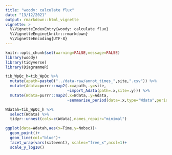 ```yaml
---
title: "woody: calculate flux"
date: "13/12/2021"
output: rmarkdown::html_vignette
vignette: >
  %\VignetteIndexEntry{woody: calculate flux}
  %\VignetteEngine{knitr::rmarkdown}
  %\VignetteEncoding{UTF-8}
---
```



```r
knitr::opts_chunk$set(warning=FALSE,message=FALSE)
library(woody)
library(tidyverse)
library(DiagrammeR)
```

<!-- # Principles -->

<!-- In the first part of this process we have been estimating $Y$ which corresponds to an **instantaneous logflux**. -->

<!-- To transform this estimate into an actual **hourly flux** one has to be cautious as to which **sampling resolution** to use. Indeed, in Wdata, the sampling is particularly important when flux is important (since each observation corresponds to a piece of wood). Thus predicting an hourly flux without overestimating it requires to rely on Qdata sampled at regular, small time intervals (e.g. a minute) -->


<!-- ```{r} -->
<!-- tib_WpQp=readRDS("../data-raw/results/tib_WpQp.RDS") -->
<!-- myrf=readRDS("../data-raw/results/rf.RDS") -->
<!-- tib_WpQi=tib_WpQp %>%  -->
<!--   mutate(Qdata=purrr::map(.x=Qdata, ~interp_Qdata(.x)))%>% -->
<!--   mutate(Qdata=purrr::map(.x=Qdata,~mutate(.x,site=factor(site,levels=c("Ain","Allier"))))) %>%  -->
<!--   mutate(Qdata=purrr::map(.x=Qdata %>% na.omit(),~predict_rf(newdata=.x,obj_rf=myrf))) -->

<!-- ``` -->


<!-- ```{r tib_WhQh} -->
<!-- tib_WhQh=tib_WpQi %>% -->
<!--   mutate(apath=paste0("../data-raw/annot_times_",site,".csv")) %>%  -->
<!--   mutate(Adata=purrr::map2(.x=apath,.y=site, -->
<!--                            ~import_Adata(path=.x,site=.y))) %>%  -->
<!--   mutate(Wdata=purrr::map2(.x=Wdata,.y=Adata, -->
<!--                            ~summarise_period(data=.x,type="Wdata",period="hour",Adata=.y))) %>%  -->
<!--   mutate(Qdata=purrr::map(.x=Qdata,~summarise_period(data=.x,type="Qdata",period="hour")) -->
<!--   ) -->

<!-- ``` -->

<!-- ```{r, fig.height=4} -->
<!-- Wh=tib_WhQh %>%  -->
<!--   select(Wdata) %>%  -->
<!--   tidyr::unnest(Wdata,.name_repair="minimal") -->
<!-- Qh=tib_WhQh %>%  -->
<!--   select(Qdata) %>%  -->
<!--   tidyr::unnest(Qdata, .name_repair="minimal") -->
<!-- ``` -->

<!-- ```{r} -->
<!-- Qhr=Qh %>% right_join(Wh %>% select(site,event,sitevent,Time,Nobsc)) -->
<!-- ``` -->



<!-- ```{r,fig.height=12} -->
<!-- ggplot(data=Wh,aes(x=Time,y=Nobsc))+ -->
<!--   geom_line(col="blue")+ -->
<!--   geom_point(col="blue")+ -->
<!--   geom_line(data=Qhr, aes(x=Time, y=Npredanc),col="red")+ -->
<!--   geom_point(data=Qhr, aes(x=Time, y=Npredanc),col="red")+  -->
<!--   geom_line(data=Qhr, aes(x=Time, y=Npred),col="green")+ -->
<!--   geom_point(data=Qhr, aes(x=Time, y=Npred),col="green")+ -->
<!--   facet_wrap(vars(sitevent), scales="free_x",ncol=1)+ -->
<!--   scale_y_log10() -->
<!-- ``` -->



<!-- ## Data to predict (Qdat complete, all days and nights) -->

<!-- Qdatc_hl : Qdat **c**omplete, **h**ourly summary, **l**ong time -->

<!-- ```{r Qdatc_hl} -->
<!-- Qdatc_hl=Qdatc %>% -->
<!--   summarise_period(type="Qdata", period=3600) %>% -->
<!--   left_join(select(Esummary, sitevent,site,event,Date), -->
<!--             by=c("Date","site","event","sitevent"))  -->

<!-- truc=Wdat_h %>%  -->
<!--   left_join(Qdatc_hl,by=c("site","event","sitevent","Time","Date")) -->
<!-- ```  -->

<!-- ## Prediction : pred_hl -->

<!-- prediction **h**ourly, **l**ong time -->

<!-- ```{r pred_lc} -->
<!-- pred_hl=predict_rf(obj_rf=myrf, -->
<!--                    newdata=Qdatc_hl) %>%  -->
<!--       mutate(based_on=mysite) -->
<!-- readr::write_csv2(pred_hl, -->
<!--                   file="data-raw/results/pred_hl.csv") -->
<!-- pred_hl=pred_hl %>%  -->
<!--   mutate(Wpred=3600/exp(Ypred)) %>% -->
<!--   mutate(Wpred=Wpred/log(2)) %>% -->
<!--   mutate(Npred=3600/Wpred, -->
<!--          Ndiff=Npred-N)  -->
<!-- ``` -->

<!-- ## Prediction performance -->

<!-- ```{r} -->
<!-- tib_R2=pred_hl %>% -->
<!--   na.omit() %>%  -->
<!--   group_by(site) %>%  -->
<!--   tidyr::nest() %>%  -->
<!--   mutate(R2=purrr::map(data,calc_rf_R2)) %>%  -->
<!--   select(site,R2) %>%  -->
<!--   unnest(cols=c(R2)) %>%  -->
<!--   ungroup() -->
<!-- tib_R2 -->

<!-- ggplot(pred_hl, aes(x=N, y=Npred))+ -->
<!--   geom_point()+ -->
<!--   facet_grid(cols=vars(site), -->
<!--              labeller = labeller(.rows = label_both, .cols = label_both))+ -->
<!--   scale_x_log10()+scale_y_log10()+ -->
<!--   geom_abline(intercept=0,slope=1) -->

<!-- ``` -->


<!-- - red: prediction based on site itself -->
<!-- - red, dashed : prediction based on other site -->
<!-- - brown: observed -->

<!-- ```{r plots_hourly_summaries, fig.width=8, fig.height=14} -->
<!-- pred_hl_plot=pred_hl %>% filter(!is.na(Y)) -->
<!-- p=ggplot(Esummary %>% -->
<!--            filter(site==mysite), -->
<!--          aes(x=dawn,y=1))+ -->
<!--  geom_rect(aes(xmin=dusk,xmax=dawn,ymin=0,ymax=+Inf), -->
<!--             fill="#495272",alpha=0.1)+ -->
<!--  geom_step(data=pred_hl_plot %>% filter(site==based_on), -->
<!--            aes(x=Time, y=exp(Ypred)), -->
<!--            color="red")+ -->
<!--  geom_step(data=pred_hl_plot %>% filter(site!=based_on), -->
<!--        aes(x=Time, y=exp(Ypred)), -->
<!--        color="red",linetype=2)+ -->
<!--  geom_point(data=pred_hl_plot %>% filter(site==based_on), -->
<!--            aes(x=Time, y=exp(Y)), -->
<!--            color="brown")+ -->
<!--  facet_wrap(facets=vars(sitevent),ncol=1, scales="free_x")+ -->
<!--  scale_y_log10()+ -->
<!--  scale_x_datetime(date_labels =  "%d", date_breaks="1 day") + -->
<!--   ggtitle(mysite) -->
<!-- plot(p)   -->
<!-- ``` -->

<!-- ```{r} -->
<!-- ggplot(pred_hl,aes(x=event,y=Ndiff))+ -->
<!--   geom_boxplot()+ -->
<!--   facet_grid(cols=vars(site), -->
<!--              labeller = labeller(.rows = label_both, .cols = label_both), -->
<!--              scales="free_x")+ -->
<!--   scale_y_continuous(limits=c(-1000,1000)) -->
<!-- ``` -->

<!-- ```{r,fig.height=15,fig.width=12} -->

<!-- dd=Qdatc%>%  -->
<!--   filter(!is.na(event)) %>%  -->
<!--   group_by(site,event,sitevent) %>% -->
<!--   summarise(timemin=min(Time), -->
<!--             timemax=max(Time), -->
<!--             tbef=max(T_Q), -->
<!--             .groups="drop") %>%  -->
<!--   mutate(start_period=timemin-lubridate::days(round(tbef))-5, -->
<!--          end_period=timemax+lubridate::days(7)) -->

<!-- get_data=function(ddline){ -->
<!--   Qdatc %>%  -->
<!--     filter(site==ddline$site) %>%  -->
<!--     select(-site,-event,-sitevent) %>%  -->
<!--     filter(Time>ddline$start_period, -->
<!--            Time<ddline$end_period) -->
<!-- } -->
<!-- ddd=dd %>% -->
<!--   mutate(id=1:n()) %>%  -->
<!--   group_by(id) %>%  -->
<!--   nest() %>%  -->
<!--   mutate(newdata=purrr::map(data,get_data)) %>%  -->
<!--   unnest(newdata) %>%  -->
<!--   unnest(data) %>%  -->
<!--   select(-id,-start_period,-end_period) %>%  -->
<!--   ungroup()  -->

<!-- pred_hld=pred_hl %>%  -->
<!--   mutate(timemin=lubridate::floor_date(Time,"day"), -->
<!--          timemax=lubridate::ceiling_date(Time,"day")) %>%  -->
<!--   group_by(site,event,sitevent,Date,timemin,timemax) %>% -->
<!--   summarise(Ndiff=sum(Ndiff,na.rm=TRUE)) %>%  -->
<!--   mutate(est=Ndiff) -->


<!-- ggplot(ddd)+ -->
<!--     geom_rect(data=pred_hld, -->
<!--             aes(xmin=timemin,xmax=timemax,ymin=0,ymax=+Inf,fill=est))+ -->
<!--   geom_line(data=ddd, -->
<!--             aes(x=Time,y=Q), -->
<!--             col="blue")+ -->

<!--   facet_wrap(vars(sitevent),nrow=11,scales="free_x")+ -->
<!--   scale_fill_gradient2(low="red",mid="white",high="green",midpoint=0) -->
<!-- ``` -->



```r
tib_WpQc_h=tib_WpQc %>%
  mutate(apath=paste0("../data-raw/annot_times_",site,".csv")) %>% 
  mutate(Adata=purrr::map2(.x=apath,.y=site,
                           ~import_Adata(path=.x,site=.y))) %>% 
  mutate(Wdata=purrr::map2(.x=Wdata,.y=Adata,
                           ~summarise_period(data=.x,type="Wdata",period="hour",Adata=.y)))

```

```r
Wdatah=tib_WpQc_h %>% 
  select(Wdata) %>% 
  tidyr::unnest(cols=c(Wdata),names_repair="minimal")
```

```r
ggplot(data=Wdatah,aes(x=Time,y=Nobsc))+
  geom_point()+
  geom_line(col="blue")+
  facet_wrap(vars(sitevent), scales="free_x",ncol=1)+
  scale_y_log10()
```
